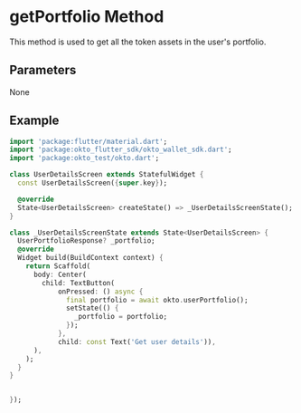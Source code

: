 
# getPortfolio Method
This method is used to get all the token assets in the user's portfolio.

## Parameters
None



## Example
```dart copy
import 'package:flutter/material.dart';
import 'package:okto_flutter_sdk/okto_wallet_sdk.dart';
import 'package:okto_test/okto.dart';

class UserDetailsScreen extends StatefulWidget {
  const UserDetailsScreen({super.key});

  @override
  State<UserDetailsScreen> createState() => _UserDetailsScreenState();
}

class _UserDetailsScreenState extends State<UserDetailsScreen> {
  UserPortfolioResponse? _portfolio;
  @override
  Widget build(BuildContext context) {
    return Scaffold(
      body: Center(
        child: TextButton(
            onPressed: () async {
              final portfolio = await okto.userPortfolio();
              setState(() {
                _portfolio = portfolio;
              });
            },
            child: const Text('Get user details')),
      ),
    );
  }
}


});
```
